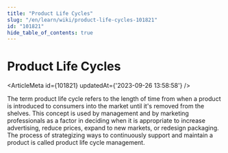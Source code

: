```yaml
---
title: "Product Life Cycles"
slug: "/en/learn/wiki/product-life-cycles-101821"
id: "101821"
hide_table_of_contents: true
---
```



# Product Life Cycles

<ArticleMeta id={101821} updatedAt={'2023-09-26 13:58:58'} />
<div className='border-solid border-b border-t-0 my-4 border-[var(--ifm-color-gray-300)]' />

The term product life cycle refers to the length of time from when a product is introduced to consumers into the market until it's removed from the shelves. This concept is used by management and by marketing professionals as a factor in deciding when it is appropriate to increase advertising, reduce prices, expand to new markets, or redesign packaging. The process of strategizing ways to continuously support and maintain a product is called product life cycle management.
